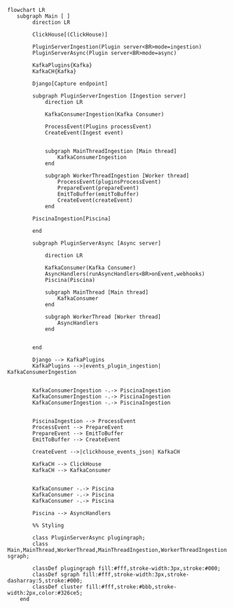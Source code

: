 ```mermaid
flowchart LR
   subgraph Main [ ]
        direction LR

        ClickHouse[(ClickHouse)]

        PluginServerIngestion(Plugin server<BR>mode=ingestion)
        PluginServerAsync(Plugin server<BR>mode=async)

        KafkaPlugins{Kafka}
        KafkaCH{Kafka}

        Django[Capture endpoint]

        subgraph PluginServerIngestion [Ingestion server]
            direction LR

            KafkaConsumerIngestion(Kafka Consumer)

            ProcessEvent(Plugins processEvent)
            CreateEvent(Ingest event)


            subgraph MainThreadIngestion [Main thread]
                KafkaConsumerIngestion
            end

            subgraph WorkerThreadIngestion [Worker thread]
                ProcessEvent(pluginsProcessEvent)
                PrepareEvent(prepareEvent)
                EmitToBuffer(emitToBuffer)
                CreateEvent(createEvent)
            end

        PiscinaIngestion[Piscina]

        end

        subgraph PluginServerAsync [Async server]

            direction LR

            KafkaConsumer(Kafka Consumer)
            AsyncHandlers(runAsyncHandlers<BR>onEvent,webhooks)
            Piscina(Piscina)

            subgraph MainThread [Main thread]
                KafkaConsumer
            end

            subgraph WorkerThread [Worker thread]
                AsyncHandlers
            end


        end

        Django --> KafkaPlugins
        KafkaPlugins -->|events_plugin_ingestion| KafkaConsumerIngestion


        KafkaConsumerIngestion -.-> PiscinaIngestion
        KafkaConsumerIngestion -.-> PiscinaIngestion
        KafkaConsumerIngestion -.-> PiscinaIngestion


        PiscinaIngestion --> ProcessEvent
        ProcessEvent --> PrepareEvent
        PrepareEvent --> EmitToBuffer
        EmitToBuffer --> CreateEvent

        CreateEvent -->|clickhouse_events_json| KafkaCH

        KafkaCH --> ClickHouse
        KafkaCH --> KafkaConsumer


        KafkaConsumer -.-> Piscina
        KafkaConsumer -.-> Piscina
        KafkaConsumer -.-> Piscina

        Piscina --> AsyncHandlers

        %% Styling
        
        class PluginServerAsync plugingraph;
        class Main,MainThread,WorkerThread,MainThreadIngestion,WorkerThreadIngestion sgraph;

        classDef plugingraph fill:#fff,stroke-width:3px,stroke:#000;
        classDef sgraph fill:#fff,stroke-width:3px,stroke-dasharray:5,stroke:#000;
        classDef cluster fill:#fff,stroke:#bbb,stroke-width:2px,color:#326ce5;
    end
```
